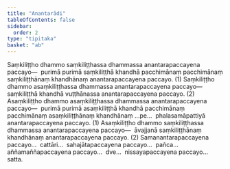 ```yaml
---
title: "Anantarādi"
tableOfContents: false
sidebar:
  order: 2
type: "tipitaka"
basket: "ab"
---
```



<DynamicBreadcrumb />

<Division number="56">

<Paragraph number="3964">
Saṃkiliṭṭho dhammo saṃkiliṭṭhassa dhammassa anantarapaccayena paccayo—  purimā purimā saṃkiliṭṭhā khandhā pacchimānaṃ pacchimānaṃ saṃkiliṭṭhānaṃ khandhānaṃ anantarapaccayena paccayo. (1)
</Paragraph>

<Paragraph number="3965">
Saṃkiliṭṭho dhammo asaṃkiliṭṭhassa dhammassa anantarapaccayena paccayo—  saṃkiliṭṭhā khandhā vuṭṭhānassa anantarapaccayena paccayo. (2)
</Paragraph>

</Division>
<Division number="57">

<Paragraph number="3966">
Asaṃkiliṭṭho dhammo asaṃkiliṭṭhassa dhammassa anantarapaccayena paccayo—  purimā purimā asaṃkiliṭṭhā khandhā pacchimānaṃ pacchimānaṃ asaṃkiliṭṭhānaṃ khandhānaṃ …pe…  phalasamāpattiyā anantarapaccayena paccayo. (1)
</Paragraph>

<Paragraph number="3967">
Asaṃkiliṭṭho dhammo saṃkiliṭṭhassa dhammassa anantarapaccayena paccayo—  āvajjanā saṃkiliṭṭhānaṃ khandhānaṃ anantarapaccayena paccayo. (2)
</Paragraph>

<Paragraph number="3968">
Samanantarapaccayena paccayo…  cattāri…  sahajātapaccayena paccayo…  pañca…  aññamaññapaccayena paccayo…  dve…  nissayapaccayena paccayo…  satta.
</Paragraph>
</Division>